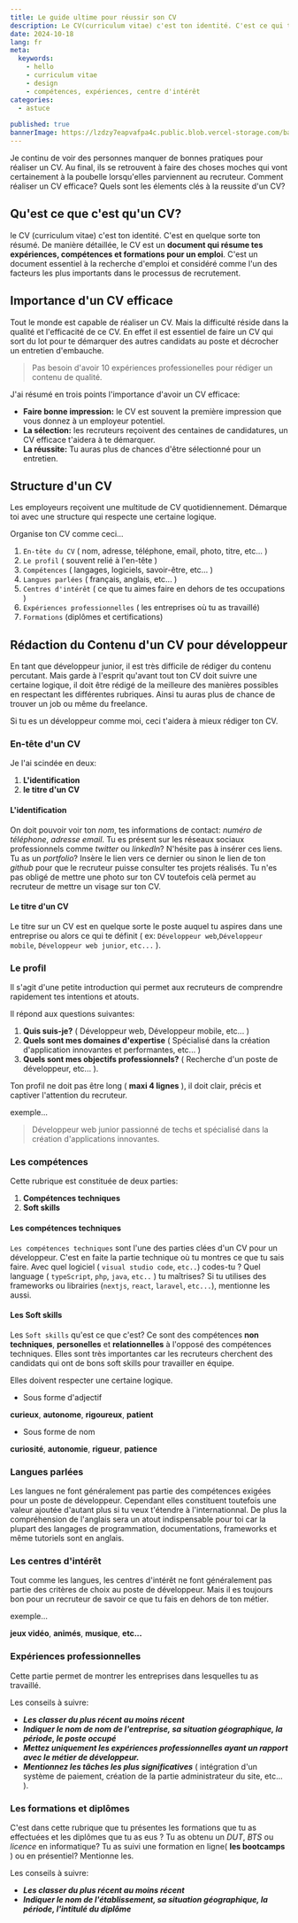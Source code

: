 ```yaml
---
title: Le guide ultime pour réussir son CV
description: Le CV(curriculum vitae) c'est ton identité. C'est ce qui te permettra de convaincre ton futur recruteur. Alors comment réussir son CV? Cet article est fait pour toi.
date: 2024-10-18
lang: fr
meta:
  keywords:
    - hello
    - curriculum vitae
    - design
    - compétences, expériences, centre d'intérêt
categories:
  - astuce
 
published: true
bannerImage: https://lzdzy7eapvafpa4c.public.blob.vercel-storage.com/bannerPosts/cv.jpg
---
```


Je continu de voir des personnes manquer de bonnes pratiques pour réaliser un CV. Au final, ils se retrouvent à faire des choses moches qui vont certainement à la poubelle lorsqu'elles parviennent au recruteur. Comment réaliser un CV efficace? Quels sont les élements clés à la reussite d'un CV?

## Qu'est ce que c'est qu'un CV?
le CV (curriculum vitae) c'est ton identité. C'est en quelque sorte ton résumé. De manière détaillée, le CV est un **document qui résume tes expériences, compétences et formations pour un emploi**.
C'est un document essentiel à la recherche d'emploi et considéré comme l'un des facteurs les plus importants dans le processus de recrutement.

## Importance d'un CV efficace

Tout le monde est capable de réaliser un CV. Mais la difficulté réside dans la qualité et l'efficacité de ce CV. En effet il est essentiel de faire un CV qui sort du lot pour te démarquer des autres candidats au poste et décrocher un entretien d'embauche.

> Pas besoin d'avoir 10 expériences professionelles pour rédiger un contenu de qualité.

J'ai résumé en trois points l'importance d'avoir un CV efficace:

- **Faire bonne impression:** le CV est souvent la première impression que vous donnez à un employeur potentiel.
- **La sélection:** les recruteurs reçoivent des centaines de candidatures, un CV efficace t'aidera à te démarquer.
- **La réussite:** Tu auras plus de chances d'être sélectionné pour un entretien.

## Structure d'un CV

Les employeurs reçoivent une multitude de CV quotidiennement. Démarque toi avec une structure qui respecte une certaine logique.

Organise ton CV comme ceci...

1. <Code>En-tête du CV</Code> ( nom, adresse, téléphone, email, photo, titre,
   etc... )
2. <Code>Le profil</Code> ( souvent relié à l'en-tête )
3. <Code>Compétences</Code> ( langages, logiciels, savoir-être, etc... )
4. <Code>Langues parlées</Code> ( français, anglais, etc... )
5. <Code>Centres d'intérêt</Code> ( ce que tu aimes faire en dehors de tes
   occupations )
6. <Code>Expériences professionnelles</Code> ( les entreprises où tu as travaillé)
6. <Code>Formations</Code> (diplômes et certifications)

## Rédaction du Contenu d'un CV pour développeur

En tant que développeur junior, il est très difficile de rédiger du contenu percutant. Mais garde à l'esprit qu'avant tout ton CV doit suivre une certaine logique, il doit être rédigé de la meilleure des manières possibles en respectant les différentes rubriques. Ainsi tu auras plus de chance de trouver un job ou même du freelance.

Si tu es un développeur comme moi, ceci t'aidera à mieux rédiger ton CV.

### En-tête d'un CV

Je l'ai scindée en deux:

1. **L'identification**
2. **le titre d'un CV**

#### L'identification

On doit pouvoir voir ton _nom_, tes informations de contact: _numéro de téléphone_, _adresse email_. Tu es présent sur les réseaux sociaux professionnels comme _twitter_ ou _linkedln_? N'hésite pas à insérer ces liens. Tu as un _portfolio_? Insère le lien vers ce dernier ou sinon le lien de ton _github_ pour que le recruteur puisse consulter tes projets réalisés. Tu n'es pas obligé de mettre une photo sur ton CV toutefois celà permet au recruteur de mettre un visage sur ton CV.

#### Le titre d'un CV

Le titre sur un CV est en quelque sorte le poste auquel tu aspires dans une entreprise ou alors ce qui te définit ( ex: `Développeur web`,`Développeur mobile`, `Développeur web junior`, `etc...` ).

### Le profil

Il s'agit d'une petite introduction qui permet aux recruteurs de comprendre rapidement tes intentions et atouts.

Il répond aux questions suivantes:

1. **Quis suis-je?** ( Développeur web, Développeur mobile, etc... )
2. **Quels sont mes domaines d'expertise** ( Spécialisé dans la création d'application innovantes et performantes, etc... )
3. **Quels sont mes objectifs professionnels?** ( Recherche d'un poste de développeur, etc... ).

Ton profil ne doit pas être long ( **maxi 4 lignes** ), il doit clair, précis et captiver l'attention du recruteur.

exemple...

> Développeur web junior passionné de techs et spécialisé dans la création d'applications innovantes.

### Les compétences

Cette rubrique est constituée de deux parties:

1. **Compétences techniques**
2. **Soft skills**

#### Les compétences techniques

<Code>Les compétences techniques</Code> sont l'une des parties clées d'un CV
pour un développeur. C'est en faite la partie technique où tu montres ce que tu sais faire. Avec quel logiciel ( `visual studio code`, `etc..`) codes-tu ? Quel language ( `typeScript`, `php`, `java`, `etc..` ) tu maîtrises? Si tu utilises des frameworks ou librairies (`nextjs`, `react`, `laravel`, `etc...`), mentionne les aussi.

<MdxImage alt="Skills" path="/skills" title="Compétences techniques" />

#### Les Soft skills

Les <Code>Soft skills</Code> qu'est ce que c'est? Ce sont des compétences **non techniques**, **personelles** et **relationnelles** à l'opposé des compétences techniques. Elles sont très importantes car les recruteurs cherchent des candidats qui ont de bons soft skills pour travailler en équipe.

Elles doivent respecter une certaine logique.

- Sous forme d'adjectif

**curieux**, **autonome**, **rigoureux**, **patient**

- Sous forme de nom

**curiosité**, **autonomie**, **rigueur**, **patience**

### Langues parlées

Les langues ne font généralement pas partie des compétences exigées pour un poste de développeur. Cependant elles constituent toutefois une valeur ajoutée d'autant plus si tu veux t'étendre à l'internationnal. De plus la compréhension de l'anglais sera un atout indispensable pour toi car la plupart des langages de programmation, documentations, frameworks et même tutoriels sont en anglais.

### Les centres d'intérêt

Tout comme les langues, les centres d'intérêt ne font généralement pas partie des critères de choix au poste de développeur. Mais il es toujours bon pour un recruteur de savoir ce que tu fais en dehors de ton métier.

exemple...

**jeux vidéo**, **animés**, **musique**, **etc...**

### Expériences professionnelles

Cette partie permet de montrer les entreprises dans lesquelles tu as travaillé.

Les conseils à suivre:

- **_Les classer du plus récent au moins récent_**
- **_Indiquer le nom de nom de l'entreprise, sa situation géographique, la période, le poste occupé_**
- **_Mettez uniquement les expériences professionnelles ayant un rapport avec le métier de développeur._**
- **_Mentionnez les tâches les plus significatives_**
  ( intégration d'un système de paiement, création de la partie administrateur du site, etc... ).

<MdxImage title="Expériences professionnelles" path='/exp' alt="experiences" />

### Les formations et diplômes

C'est dans cette rubrique que tu présentes les formations que tu as effectuées et les diplômes que tu as eus ? Tu as obtenu un _DUT_, _BTS_ ou _licence_ en informatique? Tu as suivi une formation en ligne( **les bootcamps** ) ou en présentiel? Mentionne les.

Les conseils à suivre:

- **_Les classer du plus récent au moins récent_**
- **_Indiquer le nom de l'établissement, sa situation géographique, la période, l'intitulé du diplôme_**


<MdxImage title="Formations et diplômes" path='/edu' alt="education" />